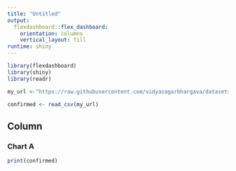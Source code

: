 ```yaml
---
title: "Untitled"
output: 
  flexdashboard::flex_dashboard:
    orientation: columns
    vertical_layout: fill
runtime: shiny
---
```


```r
library(flexdashboard)
library(shiny)
library(readr)

my_url <-"https://raw.githubusercontent.com/vidyasagarbhargava/datasets/master/mtcars_dataset.csv"

confirmed <- read_csv(my_url)

```

Column {data-width=650}
-----------------------------------------------------------------------

### Chart A

```r
print(confirmed)
```

